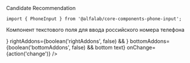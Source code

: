 

<!-- prettier-ignore -->
<Meta title='Компоненты' component={PhoneInput} />

<Title>
    PhoneInput ({name}@{version})
</Title>

<Status>
  Candidate Recommendation
</Status>

```tsx
import { PhoneInput } from '@alfalab/core-components-phone-input';
```

Компонент текстового поля для ввода российского номера телефона

<Story name='PhoneInput'>
    <PhoneInput
        block={boolean('block', false)}
        size={select('size', ['s', 'm', 'l'], 's')}
        error={text('error', '')}
        hint={text('hint', '')}
        label={text('label', '')}
        leftAddons={boolean('leftAddons', false) && <Icon />}
        rightAddons={boolean('rightAddons', false) && <Icon />}
        bottomAddons={boolean('bottomAddons', false) && <span>bottom text</span>}
        onChange={action('change')}
    />
</Story>

<Props of={PhoneInput} />

